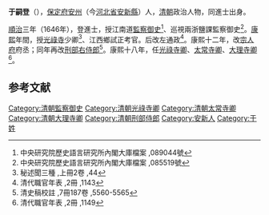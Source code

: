 '''于嗣登'''（{{bd|？||？|catIdx=Y於}}），[[保定府|保定府]][[安州|安州]]（今[[河北省|河北省]][[安新縣|安新縣]]）人，[[清朝|清朝]]政治人物，同進士出身。

[[順治|順治]]三年（1646年），登進士，授江南道[[監察御史|監察御史]]<ref>中央研究院歷史語言研究所內閣大庫檔案 ,089044號</ref>、巡視兩浙鹽課監察御史<ref>中央研究院歷史語言研究所內閣大庫檔案 ,085519號</ref>。[[康熙|康熙]]年間，授[[光祿寺|光祿寺]]少卿<ref>秘述聞三種 ,上冊2卷 ,44</ref>、江西鄉試正考官。后改左通政<ref>清代職官年表 ,2冊 ,1143</ref>。康熙十二年，改[[宗人府|宗人府]]府丞；同年再改[[刑部右侍郎|刑部右侍郎]]<ref>清史稿校註 ,7冊187卷 ,5560-5565</ref>。康熙十八年，任[[光祿寺卿|光祿寺卿]]、[[太常寺卿|太常寺卿]]、[[大理寺卿|大理寺卿]]<ref>清代職官年表 ,2冊 ,1149</ref>。

==参考文献==
{{reflist|2}}

{{清朝人物小作品}}
{{順治三年丙戌科殿試金榜}}
{{DEFAULTSORT:Yu于}}
[[Category:清朝監察御史|Category:清朝監察御史]]
[[Category:清朝光祿寺卿|Category:清朝光祿寺卿]]
[[Category:清朝太常寺卿|Category:清朝太常寺卿]]
[[Category:清朝大理寺卿|Category:清朝大理寺卿]]
[[Category:清朝刑部侍郎|Category:清朝刑部侍郎]]
[[Category:安新人|Category:安新人]]
[[Category:于姓|Category:于姓]]